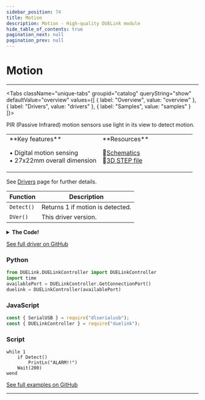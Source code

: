 ```yaml
---
sidebar_position: 74
title: Motion
description: Motion - High-quality DUELink module
hide_table_of_contents: true
pagination_next: null
pagination_prev: null
---
```



# Motion

<ImageSection 
  product="semotion-b"
  tagline="PIR Motion Sensor"
/>

---

<Tabs className="unique-tabs" groupid="catalog" queryString="show" defaultValue="overview"
  values={[
    {
        label: "Overview",
        value: "overview"
    },
    {
        label: "Drivers",
        value: "drivers"
    },
    {
        label: "Samples",
        value: "samples"
    }
]}>

<TabItem value="overview">

PIR (Passive Infrared) motion sensors use light in its view to detect motion.

<table><td width='50%'>
**Key features**

• Digital motion sensing<br/>
• 27x22mm overall dimension<br/>

</td><td width='50%'>
**Resources**
 
📄<a href="/sch/gdl-semotion-b.pdf">Schematics</a><br/>
🔩<a href="/3d/gdl-semotion-b.step">3D STEP file</a><br/>
</td></table>

</TabItem>

<TabItem value="drivers">

See [Drivers](/docs/engine/drivers) page for further details.

| Function | Description |
|----------|-------------|
| `Detect()` | Returns 1 if motion is detected. |
| `DVer()` | This driver version. |
<details>
<summary><strong>The Code!</strong></summary>

**Motion Driver**

```batch
##### Motion Driver #####

fn DVer()
    return 1.0
fend

fn Detect()
    return DRead(3, 2)
fend

####################
```

</details>

[See full driver on GitHub](https://github.com/ghi-electronics/duelink-website/tree/main/static/code/drivers)

</TabItem>

<TabItem value="samples">

### Python

```python
from DUELink.DUELinkController import DUELinkController
import time
availablePort = DUELinkController.GetConnectionPort()
duelink = DUELinkController(availablePort)
```

### JavaScript

```javascript
const { SerialUSB } = require("dlserialusb");
const { DUELinkController } = require("duelink");
```

### Script

```batch
while 1
    if Detect()
        PrintLn("ALARM!!")
    Wait(200)
wend
```

[See full examples on GitHub](https://github.com/ghi-electronics/duelink-website/tree/main/static/code/samples)

</TabItem>

</Tabs>

---

<OrderSection
    product="DUELink Motion"
    partnumber="GDL-SEMOTION-B"
    price="$0.00"
/>
